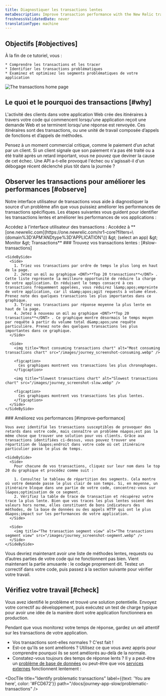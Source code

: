 ```yaml
---
title: Diagnostiquer les transactions lentes
metaDescription: Improve transaction performance with the New Relic transactions UI.
freshnessValidatedDate: never
translationType: machine
---
```


## Objectifs [#objectives]

<SideBySide>
  <Side>
    À la fin de ce tutoriel, vous :

    * Comprendre les transactions et les tracer
    * Identifier les transactions problématiques
    * Examinez et optimisez les segments problématiques de votre application
  </Side>

  <Side>
    <img title="Transaction home page" alt="The transactions home page" src="/images/journey_screenshot-intro.webp" />
  </Side>
</SideBySide>

## Le quoi et le pourquoi des transactions [#why]

L&apos;activité des clients dans votre application Web crée des itinéraires à travers votre code qui commencent lorsqu&apos;une application reçoit une demande Web et se terminent lorsqu&apos;une réponse est renvoyée. Ces itinéraires sont des transactions, ou une unité de travail composée d’appels de fonctions et d’appels de méthodes.

Pensez à un moment commercial critique, comme le paiement d’un achat par un client. Si un client signale que son paiement n&apos;a pas été traité ou a été traité après un retard important, vous ne pouvez que deviner la cause de cet échec. Une API a-t-elle provoqué l&apos;échec ou s&apos;agissait-il d&apos;un débogage récent déclenché plus tôt dans la journée ?

## Observer les transactions pour améliorer les performances [#observe]

Notre interface utilisateur de transactions vous aide à diagnostiquer la source d&apos;un problème afin que vous puissiez améliorer les performances de transactions spécifiques. Les étapes suivantes vous guident pour identifier les transactions lentes et améliorer les performances de vos applications :

<Steps>
  <Step>
    Accédez à l&apos;interface utilisateur des transactions : Accédez à <DNT>**[one.newrelic.com](https://one.newrelic.com/nr1-core?filters=\(domain%3D'APM'ANDtype%3D'APPLICATION'\)) &amp;gt; (select an app) &amp;gt; Monitor &amp;gt; Transactions**</DNT>
  </Step>

  <Step>
    ### Trouvez vos transactions lentes : [#slow-transactions]

    <SideBySide>
      <Side>
        1. Triez vos transactions par ordre de temps le plus long en haut de la page.
        2. Jetez un œil au graphique <DNT>**Top 20 transactions**</DNT> . Cette liste représente la meilleure opportunité de réduire la charge de votre application. En réduisant le temps consacré à ces transactions fréquemment appelées, vous réduirez l&amp;apos;empreinte de votre application, car il s&amp;apos;agit requests à volume élevé. Prenez note des quelques transactions les plus importantes dans ce graphique.
        3. Triez vos transactions par réponse moyenne la plus lente en haut de la page.
        4. Jetez à nouveau un œil au graphique <DNT>**Top 20 transactions**</DNT> . Ce graphique montre désormais le temps moyen par requête à partir du volume total d&amp;apos;une requête particulière. Prenez note des quelques transactions les plus importantes dans ce graphique.
      </Side>

      <Side>
        <img title="Most consuming transactions chart" alt="Most consuming transactions chart" src="/images/journey_screenshot-consuming.webp" />

        <figcaption>
          Ces graphiques montrent vos transactions les plus chronophages.
        </figcaption>

        <img title="Slowest transactions chart" alt="Slowest transactions chart" src="/images/journey_screenshot-slow.webp" />

        <figcaption>
          Ces graphiques montrent vos transactions les plus lentes.
        </figcaption>
      </Side>
    </SideBySide>
  </Step>

  <Step>
    ### Améliorez vos performances [#improve-performance]

    Vous avez identifié les transactions susceptibles de provoquer des retards dans votre code, mais connaître un problème n&apos;est pas la même chose que trouver une solution pour vos clients. Grâce aux transactions identifiées ci-dessus, vous pouvez trouver une répartition de l&apos;endroit dans votre code où cet itinéraire particulier passe le plus de temps.

    <SideBySide>
      <Side>
        Pour chacune de vos transactions, cliquez sur leur nom dans le top 20 du graphique et procédez comme suit :

        1. Consultez le tableau de répartition des segments. Cela montre où votre demande passe le plus clair de son temps. Si, en moyenne, un itinéraire bloque dans une partie de votre code, concentrez-vous sur l&apos;optimisation de ce segment.
        2. Vérifiez la table de trace de transaction et récupérez votre trace la plus lente. Bien que vos traces les plus lentes soient des valeurs hors norme, elles constituent de bons indicateurs des méthodes, de la base de données ou des appels HTTP qui ont le plus d&apos;impact sur les performances de votre application.
      </Side>

      <Side>
        <img title="The transaction segment view" alt="The transactions segment view" src="/images/journey_screenshot-segment.webp" />
      </Side>
    </SideBySide>
  </Step>

  <Step>
    Vous devriez maintenant avoir une liste de méthodes lentes, requests ou d’autres parties de votre code qui ne fonctionnent pas bien. Vient maintenant la partie amusante : le codage proprement dit. Testez un correctif dans votre code, puis passez à la section suivante pour vérifier votre travail.
  </Step>
</Steps>

## Vérifiez votre travail [#check]

Vous avez identifié le problème et trouvé une solution potentielle. Envoyez votre correctif au développement, puis exécutez un test de charge typique pour avoir une idée de la manière dont votre application fonctionnera en production.

Pendant que vous monitorez votre temps de réponse, gardez un œil attentif sur les transactions de votre application.

* Vos transactions sont-elles normales ? C&apos;est fait !
* Est-ce qu&apos;ils se sont améliorés ? Utilisez ce que vous avez appris pour comprendre pourquoi ils se sont améliorés au-delà de la normale.
* Constatez-vous toujours des temps de réponse lents ? Il y a peut-être un [problème de base de données](/docs/journey-app-slow/slow-database-queries) ou peut-être que vos [services externes]() fonctionnent lentement :

<DocTiles numbered>
  <DocTile title="Prepare to triage your application" path="/docs/journey-app-slow/root-causes" />

  <DocTile title="Identify problematic transactions" label={{text: 'You are here', color: '#FCD672'}} path="/docs/journey-app-slow/problematic-transactions" />
</DocTiles>

<DocTiles>
  <DocTile title="Identify slow database queries" number="3" path="/docs/journey-app-slow/slow-database-queries" />

  <DocTile title="Identify slow external services" number="4" path="/docs/journey-app-slow/external-services" />

  <DocTile title="Create performance benchmarks" number="5" path="/docs/journey-app-slow/create-benchmarks/" />
</DocTiles>